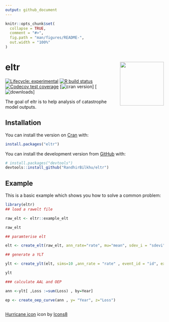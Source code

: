 ```yaml
---
output: github_document
---
```


<!-- README.md is generated from README.Rmd. Please edit that file -->

```r
knitr::opts_chunk$set(
  collapse = TRUE,
  comment = "#>",
  fig.path = "man/figures/README-",
  out.width = "100%"
)
```

# eltr <img src='man/figures/logo.png' align="right" height="139" />



<!-- badges: start -->
[![Lifecycle: experimental](https://img.shields.io/badge/lifecycle-experimental-orange.svg)](https://www.tidyverse.org/lifecycle/#experimental)
[![R build status](https://github.com/RandhirBilkhu/eltr/workflows/R-CMD-check/badge.svg)](https://github.com/RandhirBilkhu/eltr/actions)
[![Codecov test coverage](https://codecov.io/gh/RandhirBilkhu/eltr/branch/main/graph/badge.svg)](https://codecov.io/gh/RandhirBilkhu/eltr?branch=main)
[![cran version](https://www.r-pkg.org/badges/version/eltr)]
[![downloads](https://cranlogs.r-pkg.org/badges/grand-total/eltr)]
<!-- badges: end -->

The goal of eltr is to help analysis of catastrophe model outputs.

## Installation

You can install the version on [Cran](https://cran.r-project.org/web/packages/eltr/index.html) with:

```r
install.packages("eltr")
```
You can install the development version from [GitHub](https://github.com/RandhirBilkhu/eltr) with:

``` r
# install.packages("devtools")
devtools::install_github("RandhirBilkhu/eltr")
```
## Example

This is a basic example which shows you how to solve a common problem:

```r
library(eltr)
## load a rawelt file

raw_elt <- eltr::example_elt

raw_elt

## paramterise elt

elt <- create_elt(raw_elt, ann_rate="rate", mu="mean", sdev_i = "sdevi" , sdev_c = "sdevc", expval = "exp")

## generate a YLT 

ylt <- create_ylt(elt, sims=10 ,ann_rate = "rate" , event_id = "id", expval = "exp" , mu ="mean")

ylt

### calculate AAL and OEP

ann <-ylt[ ,Loss :=sum(Loss) , by=Year]

ep <- create_oep_curve(ann , y= "Year", z="Loss")



```

<a target="_blank" href="https://icons8.com/icons/set/hurricane">Hurricane icon</a> icon by <a target="_blank" href="https://icons8.com">Icons8</a>
